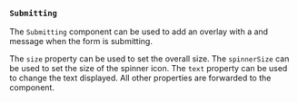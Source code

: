 
### `Submitting`

The `Submitting` component can be used to add an overlay with a
<SpinnerLink/> and message when the form is submitting.

<Example
  Component={Defaults}
  code={DefaultsSrc}
  highlightLines="29"
/>

The `size` property can be used to set the overall size. The `spinnerSize`
can be used to set the size of the spinner icon. The `text` property can be
used to change the text displayed. All other properties are forwarded to the
<SpinnerLink/> component.

<Example
  Component={Custom}
  code={CustomSrc}
  highlightLines="29-37"
/>
